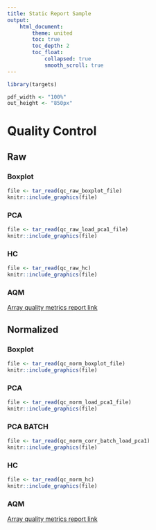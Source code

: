```yaml
---
title: Static Report Sample
output:
    html_document:
        theme: united
        toc: true
        toc_depth: 2
        toc_float:
            collapsed: true
            smooth_scroll: true
---
```


```r
library(targets)

pdf_width <- "100%"
out_height <- "850px"

```

# Quality Control

## Raw

### Boxplot

```r
file <- tar_read(qc_raw_boxplot_file)
knitr::include_graphics(file)
```


### PCA
```r
file <- tar_read(qc_raw_load_pca1_file)
knitr::include_graphics(file)
```

### HC
```r
file <- tar_read(qc_raw_hc)
knitr::include_graphics(file)
```

### AQM
[Array quality metrics report link](`r paste0("../", attr(tar_read(qc_raw_arrayQM), "outdir"), "/index.html")`)

## Normalized

### Boxplot

```r
file <- tar_read(qc_norm_boxplot_file)
knitr::include_graphics(file)
```


### PCA
```r
file <- tar_read(qc_norm_load_pca1_file)
knitr::include_graphics(file)
```

### PCA BATCH
```r
file <- tar_read(qc_norm_corr_batch_load_pca1)
knitr::include_graphics(file)
```


### HC
```r
file <- tar_read(qc_norm_hc)
knitr::include_graphics(file)
```

### AQM
[Array quality metrics report link](`r paste0("../", attr(tar_read(qc_norm_arrayQM), "outdir"), "/index.html")`)

